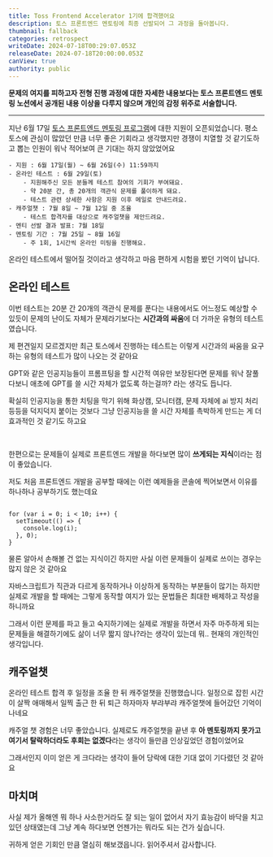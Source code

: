 ```yaml
---
title: Toss Frontend Accelerator 1기에 합격했어요
description: 토스 프론트엔드 멘토링에 최종 선발되어 그 과정을 돌아봅니다.
thumbnail: fallback
categories: retrospect
writeDate: 2024-07-18T00:29:07.053Z
releaseDate: 2024-07-18T20:00:00.053Z
canView: true
authority: public
---
```


**문제의 여지를 피하고자 전형 진행 과정에 대한 자세한 내용보다는 토스 프론트엔드 멘토링 노션에서 공개된 내용 이상을 다루지 않으며 개인의 감정 위주로 서술합니다.**

---

지난 6월 17일 [토스 프론트엔드 멘토링 프로그램](https://tosspublic.notion.site/Frontend-Accelerator-1-a3dbaa9a040b4d5ca777589e8193fd81)에 대한 지원이 오픈되었습니다. 평소 토스에 관심이 많았던 만큼 너무 좋은 기회라고 생각했지만 경쟁이 치열할 것 같기도하고 뽑는 인원이 워낙 적어보여 큰 기대는 하지 않았었어요

```
- 지원 : 6월 17일(월) ~ 6월 26일(수) 11:59까지
- 온라인 테스트 : 6월 29일(토)
    - 지원해주신 모든 분들께 테스트 참여의 기회가 부여돼요.
    - 약 20분 간, 총 20개의 객관식 문제를 풀이하게 돼요.
    - 테스트 관련 상세한 사항은 지원 이후 메일로 안내드려요.
- 캐주얼챗 : 7월 8일 ~ 7월 12일 중 조율
    - 테스트 합격자를 대상으로 캐주얼챗을 제안드려요.
- 멘티 선발 결과 발표: 7월 18일
- 멘토링 기간 : 7월 25일 ~ 8월 16일
    - 주 1회, 1시간씩 온라인 미팅을 진행해요.
```

온라인 테스트에서 떨어질 것이라고 생각하고 마음 편하게 시험을 봤던 기억이 납니다.



## 온라인 테스트

이번 테스트는 20분 간 20개의 객관식 문제를 푼다는 내용에서도 어느정도 예상할 수 있듯이 문제의 난이도 자체가 문제라기보다는 **시간과의 싸움**에 더 가까운 유형의 테스트였습니다.

제 편견일지 모르겠지만 최근 토스에서 진행하는 테스트는 이렇게 시간과의 싸움을 요구하는 유형의 테스트가 많이 나오는 것 같아요

GPT와 같은 인공지능들이 프롬프팅을 할 시간적 여유만 보장된다면 문제를 워낙 잘풀다보니 애초에 GPT를 쓸 시간 자체가 없도록 하는걸까? 라는 생각도 듭니다.

확실히 인공지능을 통한 치팅을 막기 위해 화상캠, 모니터캠, 문제 자체에 ai 방지 처리 등등을 덕지덕지 붙이는 것보다 그냥 인공지능을 쓸 시간 자체를 촉박하게 만드는 게 더 효과적인 것 같기도 하고요

<br/>

한편으로는 문제들이 실제로 프론트엔드 개발을 하다보면 많이 **쓰게되는 지식**이라는 점이 좋았습니다.

저도 처음 프론트엔드 개발을 공부할 때에는 이런 예제들을 콘솔에 찍어보면서 이유를 하나하나 공부하기도 했는데요

```tsx

for (var i = 0; i < 10; i++) {
  setTimeout(() => {
    console.log(i);
  }, 0);
}

```

물론 알아서 손해볼 건 없는 지식이긴 하지만 사실 이런 문제들이 실제로 쓰이는 경우는 많지 않은 것 같아요

자바스크립트가 직관과 다르게 동작하거나 이상하게 동작하는 부분들이 많기는 하지만 실제로 개발을 할 때에는 그렇게 동작할 여지가 있는 문법들은 최대한 배제하고 작성을하니까요

그래서 이런 문제를 파고 들고 숙지하기에는 실제로 개발을 하면서 자주 마주하게 되는 문제들을 해결하기에도 삶이 너무 짧지 않나?라는 생각이 있는데 뭐.. 현재의 개인적인 생각입니다.


## 캐주얼챗

온라인 테스트 합격 후 일정을 조율 한 뒤 캐주얼챗을 진행했습니다. 일정으로 잡힌 시간이 살짝 애매해서 일찍 출근 한 뒤 퇴근 하자마자 부랴부랴 캐주얼챗에 들어갔던 기억이 나네요

캐주얼 챗 경험은 너무 좋았습니다. 실제로도 캐주얼챗을 끝낸 후 **아 멘토링까지 못가고 여기서 탈락하더라도 후회는 없겠다**라는 생각이 들만큼 인상깊었던 경험이었어요

그래서인지 이미 얻은 게 크다라는 생각이 들어 당락에 대한 기대 없이 기다렸던 것 같아요

## 마치며

사실 제가 올해엔 뭐 하나 사소한거라도 잘 되는 일이 없어서 자기 효능감이 바닥을 치고 있던 상태였는데 그냥 계속 하다보면 언젠가는 뭐라도 되는 건가 싶습니다.

귀하게 얻은 기회인 만큼 열심히 해보갰읍니다. 읽어주셔서 감사합니다.